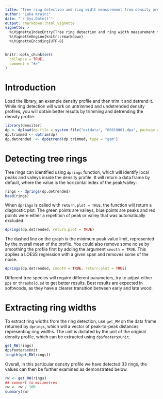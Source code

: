 ```yaml
---
title: "Tree ring detection and ring width measurement from density profiles"
author: "Luka Krajnc"
date: "`r Sys.Date()`"
output: rmarkdown::html_vignette
vignette: >
  %\VignetteIndexEntry{Tree ring detection and ring width measurement from density profiles}
  %\VignetteEngine{knitr::rmarkdown}
  %\VignetteEncoding{UTF-8}
---
```


```r
knitr::opts_chunk$set(
  collapse = TRUE,
  comment = "#>"
)
```
# Introduction
Load the library, an example density profile and then trim it and detrend it. While ring detection will work on untrimmed and undetrended density profiles, you will obtain better results by trimming and detrending the density profile. 
```r
library(densiter)
dp <- dpload(dp.file = system.file("extdata", "00010001.dpa", package = "densiter"))
dp.trimmed <- dptrim(dp)
dp.detrended  <- dpdetrend(dp.trimmed, type = "gam")
```

# Detecting tree rings

Tree rings can identified using `dprings` function, which will identify local peaks and valleys inside the density profile. It will return a data frame by default, where the value is the horizontal index of the peak/valley:
```r
rings <- dprings(dp.detrended)
head(rings)
```

When `dprings` is called with `return.plot = TRUE`, the function will return a diagnostic plot. The green points are valleys, blue points are peaks and red points were either a repetition of peak or valley that was automatically excluded.
```r
dprings(dp.detrended, return.plot = TRUE)
```

The dashed line on the graph is the minimum peak value limit, represented by the overall mean of the profile. You could also remove some noise by smoothing the profile first by adding the argument `smooth = TRUE`. This applies a LOESS regression with a given span and removes some of the noise.
```r
dprings(dp.detrended, smooth = TRUE, return.plot = TRUE)
```

Different tree species will require different parameters, try to adjust either `pps` or `threshold.sd` to get better results. Best results are expected in softwoods, as they have a clearer transition between early and late wood.


# Extracting ring widths
To extract ring widths from the ring detection, use `get_RW` on the data frame returned by `dprings`, which will a vector of peak-to-peak distances representing ring widths. The unit is dictated by the unit of the original density profile, which can be extracted using `dp$footer$xUnit`.
```r
get_RW(rings)
dp$footer$xUnit
length(get_RW(rings))
```

Overall, in this particular density profile we have detected 33 rings, the values can then be further examined as demonstrated below.
```r
rw <- get_RW(rings)
## convert to milimetres
rw <- rw / 100
summary(rw)

```
